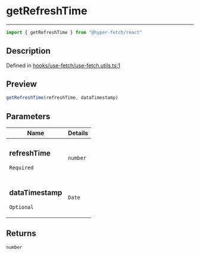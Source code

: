 

# getRefreshTime

<div class="api-docs__separator" data-reactroot="">

---

</div><div class="api-docs__import" data-reactroot="">

```ts
import { getRefreshTime } from "@hyper-fetch/react"
```

</div><div class="api-docs__section">

## Description

</div><div class="api-docs__description"><span class="api-docs__do-not-parse">



</span></div><p class="api-docs__definition">

Defined in [hooks/use-fetch/use-fetch.utils.ts:1](https://github.com/BetterTyped/hyper-fetch/blob/aff5c35a/packages/react/src/hooks/use-fetch/use-fetch.utils.ts#L1)

</p><div class="api-docs__section">

## Preview

</div><div class="api-docs__preview fn">

```ts
getRefreshTime(refreshTime, dataTimestamp)
```

</div><div class="api-docs__section">

## Parameters

</div><div class="api-docs__parameters"><table><thead><tr><th>Name</th><th>Details</th></tr></thead><tbody><tr param-data="refreshTime"><td class="api-docs__param-name required">

### refreshTime 

`Required`

</td><td class="api-docs__param-type">

`number`

</td></tr><tr param-data="dataTimestamp"><td class="api-docs__param-name optional">

### dataTimestamp 

`Optional`

</td><td class="api-docs__param-type">

`Date`

</td></tr></tbody></table></div><div class="api-docs__section">

## Returns

</div><div class="api-docs__returns">

```ts
number
```

</div>